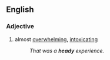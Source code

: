 {{rfc}}
==English==
===Adjective===
# almost [[overwhelming]], [[intoxicating]]
#:''That was a '''heady''' experience.''